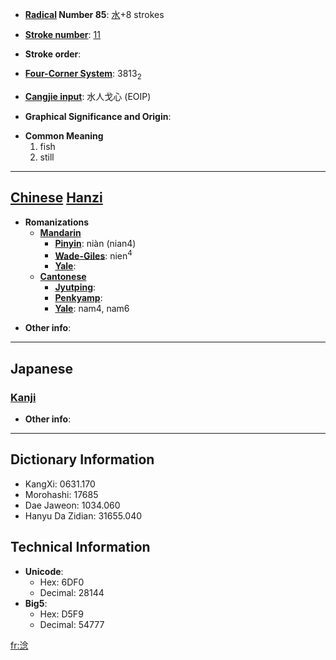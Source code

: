 * '''[[Wiktionary:Chinese radical index| Radical]] Number 85''': [[Wiktionary:Chinese radical index 水|水]]+8 strokes

* '''[[Wiktionary:Chinese total strokes index|Stroke number]]''': [[Wiktionary:Chinese total strokes index 11|11]]

* '''Stroke order''': 

* '''[[Wiktionary:Chinese four corner index|Four-Corner System]]''': 3813<sub>2</sub>

* '''[[Wiktionary:Chinese Cangjie index|Cangjie input]]''': 水人戈心 (EOIP)

* '''Graphical Significance and Origin''': 

* '''Common Meaning'''
*#fish
*# still


----

== [[Chinese]] [[Hanzi]] ==

* '''Romanizations'''
** '''[[Mandarin]]'''
*** '''[[Pinyin]]''': niàn (nian4)
*** '''[[Wade-Giles]]''': nien<sup>4</sup>
*** '''[[Yale]]''': 
** '''[[Cantonese]]'''
*** '''[[Jyutping]]''':
*** '''[[Penkyamp]]''': 
*** '''[[Yale]]''': nam4, nam6

* '''Other info''': 

----

==Japanese==
===[[Kanji]]===
{{kanji|on readings=[[でん]] (den), [[だん]] (dan), [[ねん]] (nen), [[あん]] (an), [[おん]] (on)
|kun readings=[[にごる]] (nigoru)
}}

* '''Other info''':  

----

== Dictionary Information ==

* KangXi: 0631.170
* Morohashi: 17685
* Dae Jaweon: 1034.060
* Hanyu Da Zidian: 31655.040

== Technical Information ==

* '''Unicode''':
** Hex: 6DF0
** Decimal: 28144
* '''Big5''':
** Hex: D5F9
** Decimal: 54777

[[fr:淰]]